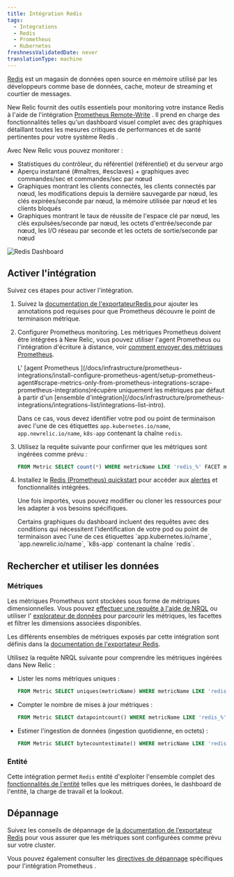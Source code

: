 ```yaml
---
title: Intégration Redis
tags:
  - Integrations
  - Redis
  - Prometheus
  - Kubernetes
freshnessValidatedDate: never
translationType: machine
---
```


[Redis](https://redis.io/) est un magasin de données open source en mémoire utilisé par les développeurs comme base de données, cache, moteur de streaming et courtier de messages.

New Relic fournit des outils essentiels pour monitoring votre instance Redis à l&apos;aide de l&apos;intégration [Prometheus Remote-Write](/docs/infrastructure/prometheus-integrations/install-configure-remote-write/set-your-prometheus-remote-write-integration/) . Il prend en charge des fonctionnalités telles qu&apos;un dashboard visuel complet avec des graphiques détaillant toutes les mesures critiques de performances et de santé pertinentes pour votre système Redis .

Avec New Relic vous pouvez monitorer :

* Statistiques du contrôleur, du référentiel (référentiel) et du serveur argo
* Aperçu instantané (#maîtres, #esclaves) + graphiques avec commandes/sec et commandes/sec par nœud
* Graphiques montrant les clients connectés, les clients connectés par nœud, les modifications depuis la dernière sauvegarde par nœud, les clés expirées/seconde par nœud, la mémoire utilisée par nœud et les clients bloqués
* Graphiques montrant le taux de réussite de l&apos;espace clé par nœud, les clés expulsées/seconde par nœud, les octets d&apos;entrée/seconde par nœud, les I/O réseau par seconde et les octets de sortie/seconde par nœud

<img title="Redis Dashboard" alt="Redis Dashboard" src="/images/kubernetes_screenshot-crop_redis-dashboard.webp" />

## Activer l&apos;intégration

Suivez ces étapes pour activer l&apos;intégration.

1. Suivez la [documentation de l&apos;exportateurRedis ](https://github.com/prometheus-community/helm-charts/tree/main/charts/prometheus-redis-exporter)pour ajouter les annotations pod requises pour que Prometheus découvre le point de terminaison métrique.

2. Configurer Prometheus monitoring. Les métriques Prometheus doivent être intégrées à New Relic, vous pouvez utiliser l&apos;agent Prometheus ou l&apos;intégration d&apos;écriture à distance, voir [comment envoyer des métriques Prometheus](/docs/infrastructure/prometheus-integrations/get-started/send-prometheus-metric-data-new-relic/).

   <Callout variant="important">
     L&apos; [agent Prometheus ](/docs/infrastructure/prometheus-integrations/install-configure-prometheus-agent/setup-prometheus-agent#scrape-metrics-only-from-prometheus-integrations-scrape-prometheus-integrations)récupère uniquement les métriques par défaut à partir d&apos;un [ensemble d&apos;intégration](/docs/infrastructure/prometheus-integrations/integrations-list/integrations-list-intro).

     Dans ce cas, vous devez identifier votre pod ou point de terminaison avec l&apos;une de ces étiquettes `app.kubernetes.io/name`, `app.newrelic.io/name`, `k8s-app` contenant la chaîne `redis`.
   </Callout>

3. Utilisez la requête suivante pour confirmer que les métriques sont ingérées comme prévu :

   ```sql
   FROM Metric SELECT count(*) WHERE metricName LIKE 'redis_%' FACET metricName LIMIT MAX
   ```

4. Installez le [Redis (Prometheus) quickstart](https://newrelic.com/instant-observability/redis-prometheus) pour accéder aux <InlinePopover type="dashboards" />[alertes](/docs/alerts-applied-intelligence/new-relic-alerts/learn-alerts/introduction-alerts/) et fonctionnalités intégrées.

   Une fois importés, vous pouvez modifier ou cloner les ressources pour les adapter à vos besoins spécifiques.

   <Callout variant="important">
     Certains graphiques du dashboard incluent des requêtes avec des conditions qui nécessitent l&apos;identification de votre pod ou point de terminaison avec l&apos;une de ces étiquettes `app.kubernetes.io/name`, `app.newrelic.io/name`, `k8s-app` contenant la chaîne `redis`.
   </Callout>

## Rechercher et utiliser les données

### Métriques

Les métriques Prometheus sont stockées sous forme de métriques dimensionnelles. Vous pouvez [effectuer une requête à l&apos;aide de NRQL](/docs/telemetry-data-platform/get-data/apis/query-metric-data-type/) ou utiliser l&apos; [explorateur de données](/docs/query-your-data/explore-query-data/browse-data/introduction-data-explorer/) pour parcourir les métriques, les facettes et filtrer les dimensions associées disponibles.

Les différents ensembles de métriques exposés par cette intégration sont définis dans la [documentation de l&apos;exportateur Redis](https://github.com/oliver006/redis_exporter/blob/master/README.md#whats-exported).

Utilisez la requête NRQL suivante pour comprendre les métriques ingérées dans New Relic :

* Lister les noms métriques uniques :

  ```sql
  FROM Metric SELECT uniques(metricName) WHERE metricName LIKE 'redis_%' LIMIT MAX
  ```

* Compter le nombre de mises à jour métriques :

  ```sql
  FROM Metric SELECT datapointcount() WHERE metricName LIKE 'redis_%' FACET metricName
  ```

* Estimer l&apos;ingestion de données (ingestion quotidienne, en octets) :

  ```sql
  FROM Metric SELECT bytecountestimate() WHERE metricName LIKE 'redis_%' SINCE 1 day ago
  ```

### Entité

Cette intégration permet `Redis` entité d&apos;exploiter l&apos;ensemble complet des [fonctionnalités de l&apos;entité](/docs/new-relic-solutions/new-relic-one/core-concepts/what-entity-new-relic/) telles que les métriques dorées, le dashboard de l&apos;entité, la charge de travail et la lookout.

## Dépannage

Suivez les conseils de dépannage de [la documentation de l’exportateur Redis](https://github.com/oliver006/redis_exporter) pour vous assurer que les métriques sont configurées comme prévu sur votre cluster.

Vous pouvez également consulter les [directives de dépannage](/docs/infrastructure/prometheus-integrations/troubleshooting/no-data-appears-prometheus-integration) spécifiques pour l&apos;intégration Prometheus .